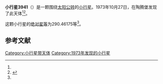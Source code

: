{{Infobox planet
| bgcolour = #FFFFC0
| name = 3941 Haydn
| symbol = 
| image = 
| caption = 
| discovery = yes
| discovery_ref = 
| discoverer = {{link-en|佛蒙特·伯根|Freimut Börngen}}
| discovery_site = [[陶腾堡|陶腾堡]] 
| discovered = 1973年10月27日
| designations = yes
| mp_name = 
| named_after = 
| alt_names = 1973 UU5/ 1978 TQ2
| mp_category = [[主带小行星|主带小行星]]
| orbit_ref = <ref name="a">[http://ssd.jpl.nasa.gov/sbdb.cgi?sstr=3941 3941 Haydn] {{Wayback|url=http://ssd.jpl.nasa.gov/sbdb.cgi?sstr=3941 |date=20210120204822 }}，小行星數據庫瀏覽器（JPL Small-Body Database Browser）－[[美国国家航空航天局|美国国家航空航天局]]喷气推进实验室</ref>
| epoch = 2456400.5 (2013年4月18日更新)
| aphelion = {{convert|2.9905162|AU|km|3|abbr=on|lk=out}}
| perihelion = {{convert|2.8629046|AU|km|3|abbr=on}}
| semimajor = {{convert|2.9267104|AU|km|3|abbr=on}}
| eccentricity = 0.0218012
| period = 1828.807745 [[日|日]]<br />5.01[[儒略年|儒略年]]
| avg_speed = 
| inclination = 1.66491
| asc_node = 185.36771
| mean_anomaly = 
| arg_peri = 290.46175
| satellites = 
| physical_characteristics = yes
| dimensions = 
| mass = 
| density = 
| surface_grav = 
| escape_velocity = 
| sidereal_day = 
| axial_tilt = 
| pole_ecliptic_lat = 
| pole_ecliptic_lon = 
| albedo = 
| temperatures= 
| temp_name1 = 
| mean_temp_1 = 
| max_temp_1 = 
| temp_name2 = 
| max_temp_2 = 
| spectral_type = 
| abs_magnitude = 290.46175
}}

'''小行星3941'''（{{lang-en|3941 Haydn}}）是一颗围绕[[太阳|太阳]][[公转|公转]]的[[小行星|小行星]]。1973年10月27日，{{link-en|佛蒙特·伯根|Freimut Börngen}}在陶腾堡发现了此天体<ref name="a" /><ref>{{cite news|title=小行星列表|url=http://cfa-www.harvard.edu/iau/lists/NumberedMPs.txt|accessdate=2013-07-08|newspaper=哈佛大学|archive-date=2008-05-17|archive-url=https://web.archive.org/web/20080517010638/http://cfa-www.harvard.edu/iau/lists/NumberedMPs.txt|dead-url=no}}</ref>。

这颗小行星的[[绝对星等|绝对星等]]为290.46175等<ref name="a" />。

==参考文献==
{{reflist}}
{{Minor Planet Number|[[小行星3940|小行星3940]]|[[小行星3942|小行星3942]]}}

{{小天体}}

[[Category:小行星带天体|Category:小行星带天体]]
[[Category:1973年发现的小行星|Category:1973年发现的小行星]]

{{asteroid-stub}}